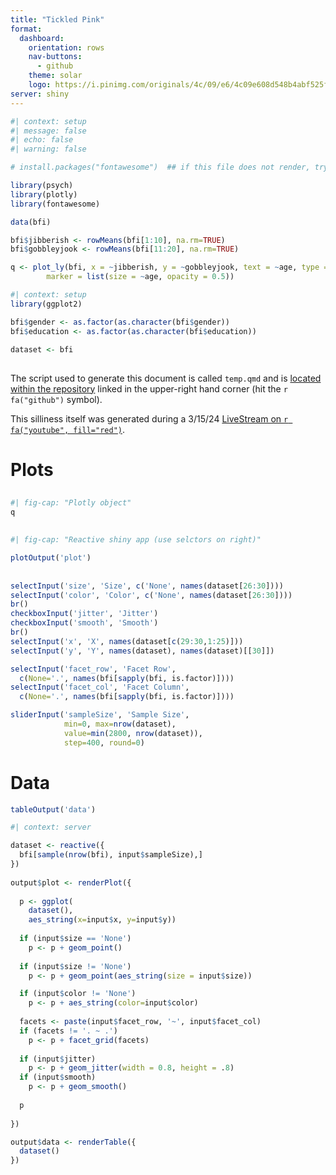 ```yaml
---
title: "Tickled Pink"
format: 
  dashboard:
    orientation: rows
    nav-buttons: 
      - github
    theme: solar
    logo: https://i.pinimg.com/originals/4c/09/e6/4c09e608d548b4abf525f3bb2b215c68.png
server: shiny
---
```


```r
#| context: setup
#| message: false
#| echo: false
#| warning: false

# install.packages("fontawesome")  ## if this file does not render, try installing `fontawesome` by typing "install.packages("fontawesome")" into your console

library(psych) 
library(plotly)
library(fontawesome)

data(bfi)

bfi$jibberish <- rowMeans(bfi[1:10], na.rm=TRUE)
bfi$gobbleyjook <- rowMeans(bfi[11:20], na.rm=TRUE)

q <- plot_ly(bfi, x = ~jibberish, y = ~gobbleyjook, text = ~age, type = 'scatter', mode = 'markers', color=~gender,
        marker = list(size = ~age, opacity = 0.5))

```

```r
#| context: setup
library(ggplot2) 

bfi$gender <- as.factor(as.character(bfi$gender))
bfi$education <- as.factor(as.character(bfi$education))

dataset <- bfi
```

## 

The script used to generate this document is called `temp.qmd` and is [located within the repository](https://github.com/jtkulas/LiveStreams/blob/main/temp.qmd) linked in the upper-right hand corner (hit the `r fa("github")` symbol).  


This silliness itself was generated during a 3/15/24 [LiveStream on `r fa("youtube", fill="red")`](https://www.youtube.com/watch?v=7PSr2B_9zlA).

# Plots

## 
```r
#| fig-cap: "Plotly object"
q
```
##

```r
#| fig-cap: "Reactive shiny app (use selctors on right)"

plotOutput('plot')
```

## {.sidebar}

```r
selectInput('size', 'Size', c('None', names(dataset[26:30])))
selectInput('color', 'Color', c('None', names(dataset[26:30])))
br()
checkboxInput('jitter', 'Jitter')
checkboxInput('smooth', 'Smooth')
br()
selectInput('x', 'X', names(dataset[c(29:30,1:25)])) 
selectInput('y', 'Y', names(dataset), names(dataset)[[30]])
```

```r
selectInput('facet_row', 'Facet Row',
  c(None='.', names(bfi[sapply(bfi, is.factor)])))
selectInput('facet_col', 'Facet Column',
  c(None='.', names(bfi[sapply(bfi, is.factor)])))
```

```r
sliderInput('sampleSize', 'Sample Size', 
            min=0, max=nrow(dataset),
            value=min(2800, nrow(dataset)), 
            step=400, round=0)
```

# Data

```r
tableOutput('data')
```

```r
#| context: server

dataset <- reactive({
  bfi[sample(nrow(bfi), input$sampleSize),]
})
 
output$plot <- renderPlot({
  
  p <- ggplot(
    dataset(), 
    aes_string(x=input$x, y=input$y)) 
  
  if (input$size == 'None')
    p <- p + geom_point()
  
  if (input$size != 'None')
    p <- p + geom_point(aes_string(size = input$size))

  if (input$color != 'None')
    p <- p + aes_string(color=input$color)
  
  facets <- paste(input$facet_row, '~', input$facet_col)
  if (facets != '. ~ .')
    p <- p + facet_grid(facets)
  
  if (input$jitter)
    p <- p + geom_jitter(width = 0.8, height = .8)
  if (input$smooth)
    p <- p + geom_smooth()
  
  p
  
})

output$data <- renderTable({
  dataset()
})

```
